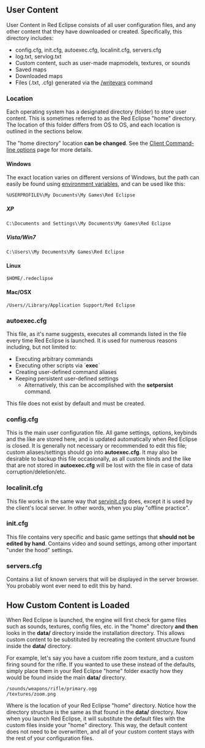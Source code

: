 == User Content ==

User Content in Red Eclipse consists of all user configuration files, and any other content that they have downloaded or created. Specifically, this directory includes:
* config.cfg, init.cfg, autoexec.cfg, localinit.cfg, servers.cfg
* log.txt, servlog.txt
* Custom content, such as user-made mapmodels, textures, or sounds
* Saved maps
* Downloaded maps
* Files (.txt, .cfg) generated via the [[Variables#Game_Variables|/writevars]] command

=== Location ===

Each operating system has a designated directory (folder) to store user content. This is sometimes referred to as the Red Eclipse "home" directory. The location of this folder differs from OS to OS, and each location is outlined in the sections below.

The "home directory" location '''can be changed'''. See the [[Client_Command_Line_Options#Filesystem_options|Client Command-line options]] page for more details.

==== Windows ====

The exact location varies on different versions of Windows, but the path can easily be found using [http://en.wikipedia.org/wiki/Environment_variables#DOS.2C_OS.2F2_and_Windows_.28Command_Prompt.29 environment variables], and can be used like this:
 %USERPROFILE%\My Documents\My Games\Red Eclipse

===== XP =====

 C:\Documents and Settings\<username>\My Documents\My Games\Red Eclipse

===== Vista/Win7 =====

 C:\Users\<username>\My Documents\My Games\Red Eclipse

==== Linux ====

 $HOME/.redeclipse

==== Mac/OSX ====

 /Users/<username>/Library/Application Support/Red Eclipse

=== autoexec.cfg ===

This file, as it's name suggests, executes all commands listed in the file every time Red Eclipse is launched. It is used for numerous reasons including, but not limited to:
* Executing arbitrary commands
* Executing other scripts via `'''exec'''`
* Creating user-defined command aliases
* Keeping persistent user-defined settings
** Alternatively, this can be accomplished with the '''setpersist''' command.

This file does not exist by default and must be created.

=== config.cfg ===

This is the main user configuration file. All game settings, options, keybinds and the like are stored here, and is updated automatically when Red Eclipse is closed. It is generally not necessary or recommended to edit this file; custom aliases/settings should go into '''autoexec.cfg'''. It may also be desirable to backup this file occasionally, as all custom binds and the like that are not stored in '''autoexec.cfg''' will be lost with the file in case of data corruption/deletion/etc.

=== localinit.cfg ===

This file works in the same way that [https://sourceforge.net/apps/trac/redeclipse/browser/doc/examples/servinit.cfg servinit.cfg] does, except it is used by the client's local server. In other words, when you play "offline practice".

=== init.cfg ===

This file contains very specific and basic game settings that '''should not be edited by hand'''. Contains video and sound settings, among other important "under the hood" settings.

=== servers.cfg ===

Contains a list of known servers that will be displayed in the server browser. You probably wont ever need to edit this by hand.

== How Custom Content is Loaded ==

When Red Eclipse is launched, the engine will first check for game files such as sounds, textures, config files, etc. in the "home" directory '''and then''' looks in the '''data/''' directory inside the installation directory. This allows custom content to be substituted by recreating the content structure found inside the '''data/''' directory.

For example, let's say you have a custom rifle zoom texture, and a custom firing sound for the rifle. If you wanted to use these instead of the defaults, simply place them in your Red Eclipse "home" folder exactly how they would be found inside the main '''data/''' directory.

 <rehome>/sounds/weapons/rifle/primary.ogg
 <rehome>/textures/zoom.png

Where ''<rehome>'' is the location of your Red Eclipse "home" directory. Notice how the directory structure is the same as that found in the '''data/''' directory. Now when you launch Red Eclipse, it will substitute the default files with the custom files inside your "home" directory. This way, the default content does not need to be overwritten, and all of your custom content stays with the rest of your configuration files.